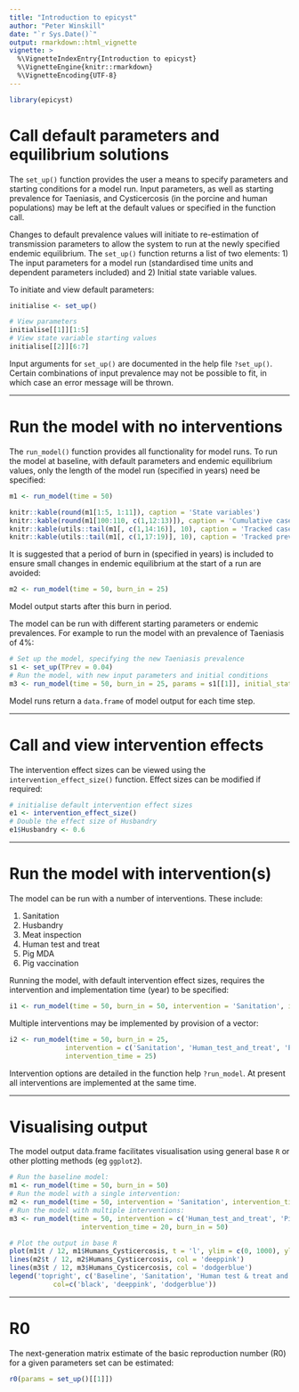 ```yaml
---
title: "Introduction to epicyst"
author: "Peter Winskill"
date: "`r Sys.Date()`"
output: rmarkdown::html_vignette
vignette: >
  %\VignetteIndexEntry{Introduction to epicyst}
  %\VignetteEngine{knitr::rmarkdown}
  %\VignetteEncoding{UTF-8}
---
```

```r
library(epicyst)
```

# Call default parameters and equilibrium solutions

The `set_up()` function provides the user a means to specify parameters and starting conditions for a model run. Input parameters, as well as starting prevalence for Taeniasis, and Cysticercosis (in the porcine and human populations) may be left at the default values or specified in the function call. 

Changes to default prevalence values will initiate to re-estimation of transmission parameters to allow the system to run at the newly specified endemic equilibrium. The `set_up()` function returns a list of two elements: 1) The input parameters for a model run (standardised time units and dependent parameters included) and 2) Initial state variable values.

To initiate and view default parameters:
```r
initialise <- set_up()
```

```r
# View parameters
initialise[[1]][1:5]
# View state variable starting values
initialise[[2]][6:7]
```

Input arguments for `set_up()` are documented in the help file `?set_up()`. Certain combinations of input prevalence may not be possible to fit, in which case an error message will be thrown.
    
-----
  
# Run the model with no interventions

The `run_model()` function provides all functionality for model runs. To run the model at baseline, with default parameters and endemic equilibrium values, only the length of the model run (specified in years) need be specified:

```r
m1 <- run_model(time = 50)
```

```r
knitr::kable(round(m1[1:5, 1:11]), caption = 'State variables')
knitr::kable(round(m1[100:110, c(1,12:13)]), caption = 'Cumulative cases')
knitr::kable(utils::tail(m1[, c(1,14:16)], 10), caption = 'Tracked cases', digits = 0)
knitr::kable(utils::tail(m1[, c(1,17:19)], 10), caption = 'Tracked prevalence', digits = 2)
```

It is suggested that a period of burn in (specified in years) is included to ensure small changes in endemic equilibrium at the start of a run are avoided:

```r
m2 <- run_model(time = 50, burn_in = 25)
```

Model output starts after this burn in period.

The model can be run with different starting parameters or endemic prevalences. For example to run the model with an prevalence of Taeniasis of 4%:

```r
# Set up the model, specifying the new Taeniasis prevalence
s1 <- set_up(TPrev = 0.04)
# Run the model, with new input parameters and initial conditions
m3 <- run_model(time = 50, burn_in = 25, params = s1[[1]], initial_states = s1[[2]])
```

Model runs return a `data.frame` of model output for each time step.
    
-----
  
# Call and view intervention effects

The intervention effect sizes can be viewed using the `intervention_effect_size()` function. Effect sizes can be modified if required:

```r
# initialise default intervention effect sizes
e1 <- intervention_effect_size()
# Double the effect size of Husbandry
e1$Husbandry <- 0.6

```      
-----
    
# Run the model with intervention(s)

The model can be run with a number of interventions. These include:

1. Sanitation
2. Husbandry
3. Meat inspection
4. Human test and treat
5. Pig MDA
6. Pig vaccination

Running the model, with default intervention effect sizes, requires the intervention and implementation time (year) to be specified:
```r
i1 <- run_model(time = 50, burn_in = 50, intervention = 'Sanitation', intervention_time = 25)
```

Multiple interventions may be implemented by provision of a vector:
```r
i2 <- run_model(time = 50, burn_in = 25, 
              intervention = c('Sanitation', 'Human_test_and_treat', 'Pig_vaccine'),
              intervention_time = 25)
```
Intervention options are detailed in the function help `?run_model`. At present all interventions are implemented at the same time.
    
-----
  
# Visualising output

The model output data.frame facilitates visualisation using general base `R` or other plotting methods (eg `ggplot2`).
```r
# Run the baseline model:
m1 <- run_model(time = 50, burn_in = 50)
# Run the model with a single intervention:
m2 <- run_model(time = 50, intervention = 'Sanitation', intervention_time = 20, burn_in = 50)
# Run the model with multiple interventions:
m3 <- run_model(time = 50, intervention = c('Human_test_and_treat', 'Pig_MDA'), 
                  intervention_time = 20, burn_in = 50)
```

```r
# Plot the output in base R
plot(m1$t / 12, m1$Humans_Cysticercosis, t = 'l', ylim = c(0, 1000), ylab = 'Humans with Cysticercosis', xlab = 'time (years)')
lines(m2$t / 12, m2$Humans_Cysticercosis, col = 'deeppink')
lines(m3$t / 12, m3$Humans_Cysticercosis, col = 'dodgerblue')
legend('topright', c('Baseline', 'Sanitation', 'Human test & treat and Pig MDA'), lty = c(1, 1, 1),
           col=c('black', 'deeppink', 'dodgerblue'))
```
    
-----
  
# R0

The next-generation matrix estimate of the basic reproduction number (R0) for a given parameters set can be estimated:
```r
r0(params = set_up()[[1]])
```